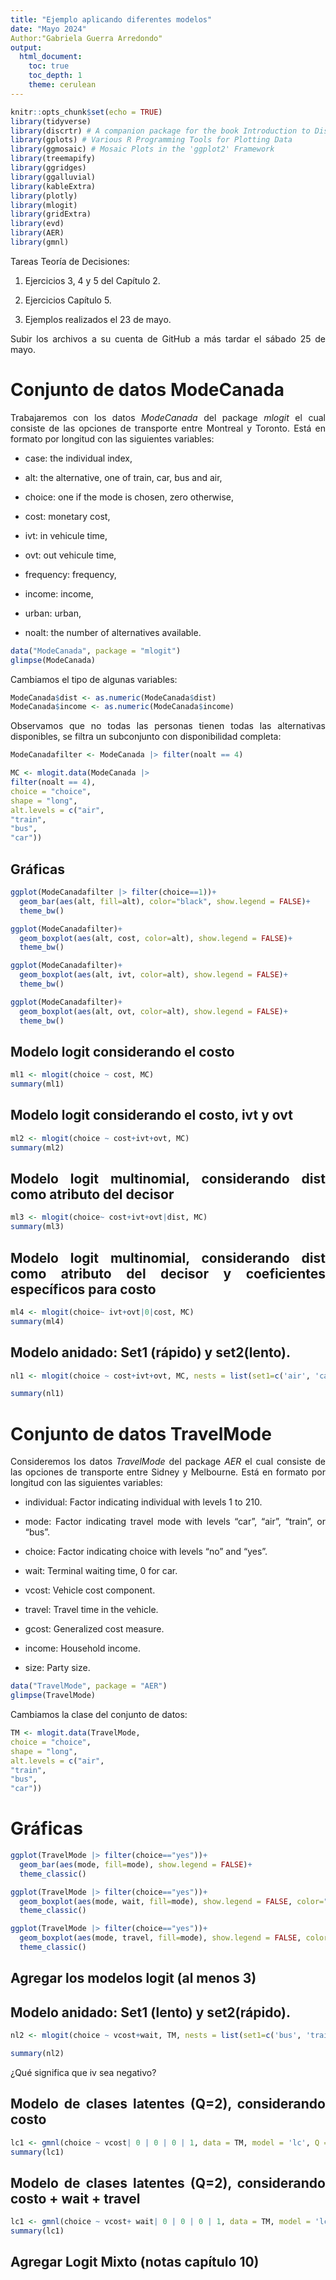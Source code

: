 ---
title: "Ejemplo aplicando diferentes modelos"
date: "Mayo 2024"
Author:"Gabriela Guerra Arredondo"
output: 
  html_document:
    toc: true
    toc_depth: 1
    theme: cerulean
---


<style>
body {
text-align: justify}
</style>




```{r setup, include=FALSE}
knitr::opts_chunk$set(echo = TRUE)
library(tidyverse)
library(discrtr) # A companion package for the book Introduction to Discrete Choice Analysis with `R`
library(gplots) # Various R Programming Tools for Plotting Data
library(ggmosaic) # Mosaic Plots in the 'ggplot2' Framework
library(treemapify)
library(ggridges)
library(ggalluvial)
library(kableExtra)
library(plotly)
library(mlogit)
library(gridExtra)
library(evd)
library(AER)
library(gmnl)
```


Tareas Teoría de Decisiones:


1. Ejercicios  3, 4 y 5 del Capítulo 2.

2. Ejercicios Capítulo 5.

3. Ejemplos realizados el 23 de mayo.

Subir los archivos a su cuenta de GitHub a más tardar el sábado 25 de mayo.


# Conjunto de datos ModeCanada

Trabajaremos con los datos *ModeCanada* del package *mlogit* el cual consiste de las opciones de transporte entre Montreal y Toronto.   Está en formato por longitud con las siguientes variables: 


* case: the individual index,

* alt: the alternative, one of train, car, bus and air,

* choice: one if the mode is chosen, zero otherwise,

* cost: monetary cost,

* ivt: in vehicule time,

* ovt: out vehicule time,

* frequency: frequency,

* income: income,

* urban: urban,

* noalt: the number of alternatives available.

```{r}
data("ModeCanada", package = "mlogit")
glimpse(ModeCanada)
```

Cambiamos el tipo de algunas variables:

```{r}
ModeCanada$dist <- as.numeric(ModeCanada$dist)
ModeCanada$income <- as.numeric(ModeCanada$income)
```



Observamos que no todas las personas tienen todas las alternativas disponibles,  se filtra un subconjunto con disponibilidad completa:


```{r}
ModeCanadafilter <- ModeCanada |> filter(noalt == 4)

MC <- mlogit.data(ModeCanada |> 
filter(noalt == 4),
choice = "choice",
shape = "long",
alt.levels = c("air",
"train",
"bus",
"car"))
```


## Gráficas

```{r}
ggplot(ModeCanadafilter |> filter(choice==1))+
  geom_bar(aes(alt, fill=alt), color="black", show.legend = FALSE)+
  theme_bw()
```

```{r}
ggplot(ModeCanadafilter)+
  geom_boxplot(aes(alt, cost, color=alt), show.legend = FALSE)+
  theme_bw()
```


```{r}
ggplot(ModeCanadafilter)+
  geom_boxplot(aes(alt, ivt, color=alt), show.legend = FALSE)+
  theme_bw()
```

```{r}
ggplot(ModeCanadafilter)+
  geom_boxplot(aes(alt, ovt, color=alt), show.legend = FALSE)+
  theme_bw()
```



## Modelo logit considerando el costo


```{r}
ml1 <- mlogit(choice ~ cost, MC)
summary(ml1)
```

## Modelo logit considerando el costo, ivt y ovt


```{r}
ml2 <- mlogit(choice ~ cost+ivt+ovt, MC)
summary(ml2)
```

## Modelo logit multinomial, considerando dist como atributo del decisor

```{r}
ml3 <- mlogit(choice~ cost+ivt+ovt|dist, MC)
summary(ml3)
```
## Modelo logit multinomial, considerando dist como atributo del decisor y coeficientes específicos para costo

```{r}
ml4 <- mlogit(choice~ ivt+ovt|0|cost, MC)
summary(ml4)
```

## Modelo anidado: Set1 (rápido) y set2(lento).

```{r}
nl1 <- mlogit(choice ~ cost+ivt+ovt, MC, nests = list(set1=c('air', 'car'), set2 = c('train', 'bus')), steptol=1e-12)

summary(nl1)
```






# Conjunto de datos TravelMode

Consideremos los datos *TravelMode* del package *AER* el cual consiste de las opciones de transporte entre Sidney y Melbourne.   Está en formato por longitud con las siguientes variables: 

* individual: Factor indicating individual with levels 1 to 210.

* mode: Factor indicating travel mode with levels "car", "air", "train", or "bus".

* choice: Factor indicating choice with levels "no" and "yes".

* wait: Terminal waiting time, 0 for car.

* vcost: Vehicle cost component.

* travel: Travel time in the vehicle.

* gcost: Generalized cost measure.

* income: Household income.

* size: Party size.

```{r}
data("TravelMode", package = "AER")
glimpse(TravelMode)
```




Cambiamos la clase del conjunto de datos:

```{r}
TM <- mlogit.data(TravelMode,
choice = "choice",
shape = "long",
alt.levels = c("air",
"train",
"bus",
"car"))
```

# Gráficas

```{r}
ggplot(TravelMode |> filter(choice=="yes"))+
  geom_bar(aes(mode, fill=mode), show.legend = FALSE)+
  theme_classic()
```

```{r}
ggplot(TravelMode |> filter(choice=="yes"))+
  geom_boxplot(aes(mode, wait, fill=mode), show.legend = FALSE, color="black")+
  theme_classic()
```




```{r}
ggplot(TravelMode |> filter(choice=="yes"))+
  geom_boxplot(aes(mode, travel, fill=mode), show.legend = FALSE, color="black")+
  theme_classic()
```

## Agregar los modelos logit (al menos 3)


## Modelo anidado: Set1 (lento) y set2(rápido).

```{r}
nl2 <- mlogit(choice ~ vcost+wait, TM, nests = list(set1=c('bus', 'train'), set2 = c( 'air', 'car')), steptol=1e-12)

summary(nl2)
```
¿Qué significa que iv sea negativo?

## Modelo de clases latentes (Q=2), considerando costo

```{r}
lc1 <- gmnl(choice ~ vcost| 0 | 0 | 0 | 1, data = TM, model = 'lc', Q = 2, panel = FALSE,  method = "bhhh")
summary(lc1)
```

## Modelo de clases latentes (Q=2), considerando costo + wait + travel


```{r}
lc1 <- gmnl(choice ~ vcost+ wait| 0 | 0 | 0 | 1, data = TM, model = 'lc', Q = 2, panel = FALSE,  method = "bhhh")
summary(lc1)
```




## Agregar Logit Mixto (notas capítulo 10)


